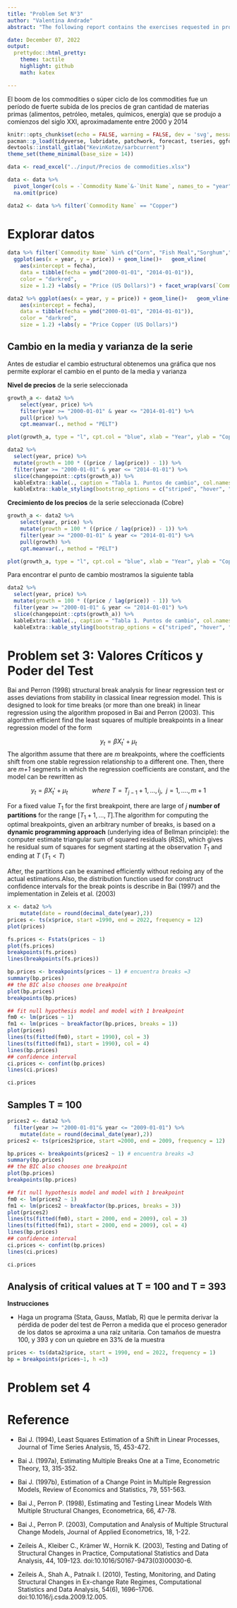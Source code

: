 ```yaml
---
title: "Problem Set N°3"
author: "Valentina Andrade"
abstract: "The following report contains the exercises requested in problem set 3 and 4."

date: December 07, 2022
output:
  prettydoc::html_pretty:
    theme: tactile
    highlight: github
    math: katex

---
```


El boom de los commodities o súper ciclo de los commodities fue un período de fuerte subida de los precios de gran cantidad de materias primas (alimentos, petróleo, metales, químicos, energía) que se produjo a comienzos del siglo XXI, aproximadamente entre 2000 y 2014

```r
knitr::opts_chunk$set(echo = FALSE, warning = FALSE, dev = 'svg', message = FALSE)
pacman::p_load(tidyverse, lubridate, patchwork, forecast, tseries, ggfortify, xts, readxl, showtext, magrittr,sarbcurrent,changepoint, strucchange)
devtools::install_gitlab("KevinKotze/sarbcurrent")
theme_set(theme_minimal(base_size = 14))
```


```r
data <- read_excel("../input/Precios de commodities.xlsx")
```


```r
data <- data %>%
  pivot_longer(cols = -`Commodity Name`&-`Unit Name`, names_to = "year", values_to = "price") %>% mutate(year = str_replace(year, "M", "-"),year = as_date(paste(year, "-01", sep=""))) %>% 
  na.omit(price)

data2 <- data %>% filter(`Commodity Name` == "Copper")
```

# Explorar datos


```r
data %>% filter(`Commodity Name` %in% c("Corn", "Fish Meal","Sorghum","Sunflower Oil","Bananas", "Tea, Colombo",  "Cotton", "Gold","Copper", "APSP crude oil($/bbl)", "Gasoline")) %>% 
  ggplot(aes(x = year, y = price)) + geom_line()+   geom_vline(
    aes(xintercept = fecha),
    data = tibble(fecha = ymd("2000-01-01", "2014-01-01")),
    color = "darkred",
    size = 1.2) +labs(y = "Price (US Dollars)") + facet_wrap(vars(`Commodity Name`), scales = "free_y")
```


```r
data2 %>% ggplot(aes(x = year, y = price)) + geom_line()+   geom_vline(
    aes(xintercept = fecha),
    data = tibble(fecha = ymd("2000-01-01", "2014-01-01")),
    color = "darkred",
    size = 1.2) +labs(y = "Price Copper (US Dollars)") 
```

## Cambio en la media y varianza de la serie

Antes de estudiar el cambio estructural obtenemos una gráfica que nos permite explorar el cambio en el punto de la media y varianza

**Nivel de precios** de la serie seleccionada

```r
growth_a <- data2 %>%
    select(year, price) %>%
    filter(year >= "2000-01-01" & year <= "2014-01-01") %>%
    pull(price) %>%
    cpt.meanvar(., method = "PELT")

plot(growth_a, type = "l", cpt.col = "blue", xlab = "Year", ylab = "Copper prices", cpt.width = 4)
```

```r
data2 %>%
  select(year, price) %>%
  mutate(growth = 100 * ((price / lag(price)) - 1)) %>%
  filter(year >= "2000-01-01" & year <= "2014-01-01") %>%
  slice(changepoint::cpts(growth_a)) %>% 
  kableExtra::kable(., caption = "Tabla 1. Puntos de cambio", col.names = c("Year", "Price", "Price growth")) %>%
  kableExtra::kable_styling(bootstrap_options = c("striped", "hover", "responsive"))
```



**Crecimiento de los precios** de la serie seleccionada (Cobre)

```r
growth_a <- data2 %>%
    select(year, price) %>%
    mutate(growth = 100 * ((price / lag(price)) - 1)) %>%
    filter(year >= "2000-01-01" & year <= "2014-01-01") %>%
    pull(growth) %>%
    cpt.meanvar(., method = "PELT")

plot(growth_a, type = "l", cpt.col = "blue", xlab = "Year", ylab = "Copper prices", cpt.width = 4)
```

Para encontrar el punto de cambio mostramos la siguiente tabla

```r
data2 %>%
  select(year, price) %>%
  mutate(growth = 100 * ((price / lag(price)) - 1)) %>%
  filter(year >= "2000-01-01" & year <= "2014-01-01") %>%
  slice(changepoint::cpts(growth_a)) %>% 
  kableExtra::kable(., caption = "Tabla 1. Puntos de cambio", col.names = c("Year", "Price", "Price growth")) %>%
  kableExtra::kable_styling(bootstrap_options = c("striped", "hover", "responsive"))
```


# Problem set 3: Valores Críticos y Poder del Test

Bai and Perron (1998) structural break analysis for linear regression test or asses deviations from stability in classical linear regression model. This is designed to look for  time breaks (or more than one break) in linear regression using the algorithm proposed in Bai and Perron (2003). This algorithm efficient find the least squares of multiple breakpoints in a linear regression model of the form

$$y_t  = \beta X_t' + \mu_t$$
The algorithm assume that there are *m* breakpoints, where the coefficients shift from one stable regression relationship to a different one. Then, there are *m+1* segments in which the regression coefficients are constant, and the model can be rewritten as

$$y_t  = \beta X_t' + \mu_t ~~~~~~~~~~~~~~ where ~ T=T_{j-1} + 1,..., i_j, ~~ j = 1, ...., m+1$$

For a fixed value $T_1$ for the first breakpoint, there are large of $j$ **number of partitions** for the range $[T_1 + 1, ..., T]$.The algorithm for computing the optimal breakpoints, given an arbitrary number of breaks, is based on a **dynamic programming approach** (underlying idea of Bellman principle): the computer estimate triangular sum of squared residuals (*RSS*), which gives he residual sum of squares for segment starting at the observation $T_1$ and ending at $T$ ($T_1 < T$)

After, the partitions can be examined efficiently  without redoing any of the actual estimations.Also, the distribution function used for construct confidence intervals for the break points is describe in Bai (1997) and the implementation in Zeleis et al. (2003)

```r
x <- data2 %>% 
    mutate(date = round(decimal_date(year),2)) 
prices <- ts(x$price, start =1990, end = 2022, frequency = 12)
plot(prices)
```


```r
fs.prices <- Fstats(prices ~ 1)
plot(fs.prices)
breakpoints(fs.prices)
lines(breakpoints(fs.prices))
```


```r
bp.prices <- breakpoints(prices ~ 1) # encuentra breaks =3
summary(bp.prices)
## the BIC also chooses one breakpoint
plot(bp.prices)
breakpoints(bp.prices)
```

```r
## fit null hypothesis model and model with 1 breakpoint
fm0 <- lm(prices ~ 1)
fm1 <- lm(prices ~ breakfactor(bp.prices, breaks = 1))
plot(prices)
lines(ts(fitted(fm0), start = 1990), col = 3)
lines(ts(fitted(fm1), start = 1990), col = 4)
lines(bp.prices)
## confidence interval
ci.prices <- confint(bp.prices)
lines(ci.prices)
```

```r
ci.prices
```
## Samples T = 100 

```r
prices2 <- data2 %>%
  filter(year >= "2000-01-01"& year <= "2009-01-01") %>% 
    mutate(date = round(decimal_date(year),2)) 
prices2 <- ts(prices2$price, start =2000, end = 2009, frequency = 12)
```


```r
bp.prices <- breakpoints(prices2 ~ 1) # encuentra breaks =3
summary(bp.prices)
## the BIC also chooses one breakpoint
plot(bp.prices)
breakpoints(bp.prices)
```




```r
## fit null hypothesis model and model with 1 breakpoint
fm0 <- lm(prices2 ~ 1)
fm1 <- lm(prices2 ~ breakfactor(bp.prices, breaks = 3))
plot(prices2)
lines(ts(fitted(fm0), start = 2000, end = 2009), col = 3)
lines(ts(fitted(fm1), start = 2000, end = 2009), col = 4)
lines(bp.prices)
## confidence interval
ci.prices <- confint(bp.prices)
lines(ci.prices)
```

```r
ci.prices
```
## Analysis of critical values at T = 100 and T = 393

**Instrucciones**


- Haga un programa (Stata, Gauss, Matlab, R) que le permita derivar la
pérdida de poder del test de Perron a medida que el proceso generador de los datos se aproxima a una raíz unitaria. Con tamaños de muestra 100, y 393 y con un quiebre en 33%
de la muestra

```r
prices <- ts(data2$price, start = 1990, end = 2022, frequency = 1)
bp = breakpoints(prices~1, h =3)
```



# Problem set 4


# Reference

- Bai J. (1994), Least Squares Estimation of a Shift in Linear Processes, Journal of Time Series Analysis, 15, 453-472.

- Bai J. (1997a), Estimating Multiple Breaks One at a Time, Econometric Theory, 13, 315-352.

- Bai J. (1997b), Estimation of a Change Point in Multiple Regression Models, Review of Economics and Statistics, 79, 551-563.

- Bai J., Perron P. (1998), Estimating and Testing Linear Models With Multiple Structural Changes, Econometrica, 66, 47-78.

- Bai J., Perron P. (2003), Computation and Analysis of Multiple Structural Change Models, Journal of Applied Econometrics, 18, 1-22.

- Zeileis A., Kleiber C., Krämer W., Hornik K. (2003), Testing and Dating of Structural Changes in Practice, Computational Statistics and Data Analysis, 44, 109-123. doi:10.1016/S0167-9473(03)00030-6.

- Zeileis A., Shah A., Patnaik I. (2010), Testing, Monitoring, and Dating Structural Changes in Ex-change Rate Regimes, Computational Statistics and Data Analysis, 54(6), 1696–1706. doi:10.1016/j.csda.2009.12.005.